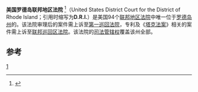 {{Infobox U.S. district court
|district name =  美国罗德岛联邦地区法院
|abbrev =D.R.I.
|appeals to = 第一巡回
|map image name = 
|map image width = 200
|map image caption = 
|seal = 
|seal size = 160
|established = 1790年6月23日 
|judges assigned = 3
|chief judge =	Mary M. Lisi
|official site = http://www.rid.uscourts.gov
}}

'''美国罗德岛联邦地区法院''' <ref name="中文名参考">{{cite web | url=http://stockdata.stock.hexun.com/icbc_stock_bulletin_000661_5.shtml | title=中文名参考 | accessdate=2013-08-08 }}</ref>（United States District Court for the District of Rhode Island；引用时缩写为'''D.R.I.'''）是美国94个[[联邦地区法院|联邦地区法院]]中唯一位于[[罗德岛州|罗德岛州]]的。该法院审理后的案件需上诉至[[美国联邦第一巡回上诉法院|第一巡回法院]]，专利及《[[塔克法案|塔克法案]]》相关的案件需上诉至[[联邦巡回区法院|联邦巡回区法院]]。该法院的[[司法管辖权|司法管辖权]]覆盖该州全部。

==参考==
{{reflist}}
{{联邦地区法院}}

[[Category:美国联邦地区法院|1]]